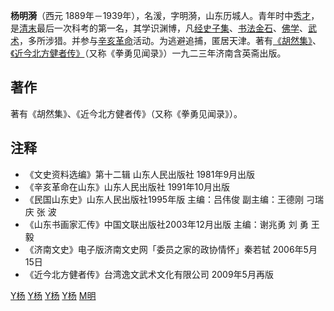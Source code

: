 {{no footnotes|time=2019-02-12T03:12:23+00:00}}
'''杨明漪'''（西元 1889年－1939年），名湲，字明漪，山东历城人。青年时中[[秀才|秀才]]，是[[清末|清末]]最后一次科考的第一名，其学识渊博，凡[[经史子集|经史子集]]、[[书法|书法]][[金石|金石]]、[[佛学|佛学]]、[[武术|武术]]，多所涉猎。并参与[[辛亥革命|辛亥革命]]活动。为逃避追捕，匿居天津。著有[[《胡然集》|《胡然集》]]、[[《近今北方健者传》|《近今北方健者传》]]（又称《拳勇见闻录》）一九二三年济南含英斋出版。

==著作==
著有《胡然集》、《近今北方健者传》（又称《拳勇见闻录》）。

==注释==
*《文史资料选编》第十二辑 山东人民出版社 1981年9月出版
*《辛亥革命在山东》山东人民出版社 1991年10月出版
*《民国山东史》山东人民出版社1995年版 主编：吕伟俊  副主编：王德刚 刁瑞庆 张 波
*《山东书画家汇传》中国文联出版社2003年12月出版 主编：谢兆勇  刘 勇  王 毅
*《济南文史》电子版济南文史网「委员之家的政协情怀」秦若轼 2006年5月15日
*《近今北方健者传》台湾逸文武术文化有限公司 2009年5月再版
</div>
[[Category:武术|Y杨]]
[[Category:中华武士会|Y杨]]
[[Category:形意拳|Y杨]]
[[Category:济南人|Y杨]]
[[Category:杨姓|M明]]
